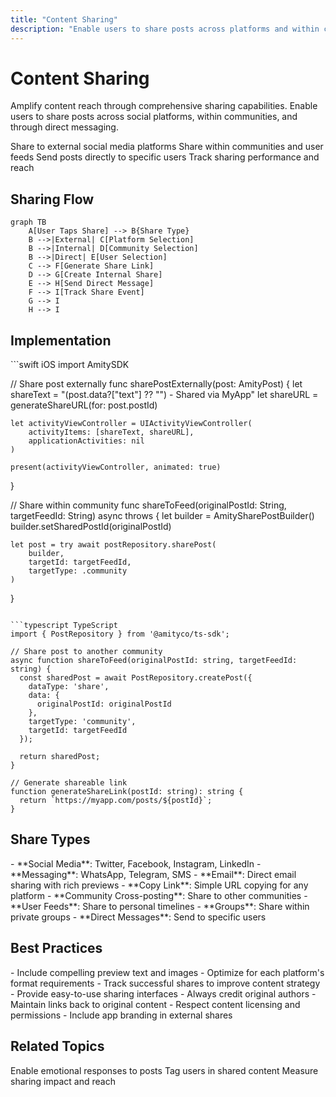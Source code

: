 ```yaml
---
title: "Content Sharing"
description: "Enable users to share posts across platforms and within communities"
---
```


# Content Sharing

Amplify content reach through comprehensive sharing capabilities. Enable users to share posts across social platforms, within communities, and through direct messaging.

<CardGroup cols={2}>
  <Card title="Platform Sharing" icon="share">
    Share to external social media platforms
  </Card>
  <Card title="Internal Sharing" icon="arrow-right">
    Share within communities and user feeds
  </Card>
  <Card title="Direct Sharing" icon="paper-plane">
    Send posts directly to specific users
  </Card>
  <Card title="Share Analytics" icon="chart-line">
    Track sharing performance and reach
  </Card>
</CardGroup>

## Sharing Flow

```mermaid
graph TB
    A[User Taps Share] --> B{Share Type}
    B -->|External| C[Platform Selection]
    B -->|Internal| D[Community Selection]
    B -->|Direct| E[User Selection]
    C --> F[Generate Share Link]
    D --> G[Create Internal Share]
    E --> H[Send Direct Message]
    F --> I[Track Share Event]
    G --> I
    H --> I
```

## Implementation

<CodeGroup>
```swift iOS
import AmitySDK

// Share post externally
func sharePostExternally(post: AmityPost) {
    let shareText = "\(post.data?["text"] ?? "") - Shared via MyApp"
    let shareURL = generateShareURL(for: post.postId)
    
    let activityViewController = UIActivityViewController(
        activityItems: [shareText, shareURL],
        applicationActivities: nil
    )
    
    present(activityViewController, animated: true)
}

// Share within community
func shareToFeed(originalPostId: String, targetFeedId: String) async throws {
    let builder = AmitySharePostBuilder()
    builder.setSharedPostId(originalPostId)
    
    let post = try await postRepository.sharePost(
        builder,
        targetId: targetFeedId,
        targetType: .community
    )
}
```

```typescript TypeScript
import { PostRepository } from '@amityco/ts-sdk';

// Share post to another community
async function shareToFeed(originalPostId: string, targetFeedId: string) {
  const sharedPost = await PostRepository.createPost({
    dataType: 'share',
    data: {
      originalPostId: originalPostId
    },
    targetType: 'community',
    targetId: targetFeedId
  });
  
  return sharedPost;
}

// Generate shareable link
function generateShareLink(postId: string): string {
  return `https://myapp.com/posts/${postId}`;
}
```
</CodeGroup>

## Share Types

<AccordionGroup>
  <Accordion title="External Platforms">
    - **Social Media**: Twitter, Facebook, Instagram, LinkedIn
    - **Messaging**: WhatsApp, Telegram, SMS
    - **Email**: Direct email sharing with rich previews
    - **Copy Link**: Simple URL copying for any platform
  </Accordion>
  
  <Accordion title="Internal Sharing">
    - **Community Cross-posting**: Share to other communities
    - **User Feeds**: Share to personal timelines
    - **Groups**: Share within private groups
    - **Direct Messages**: Send to specific users
  </Accordion>
</AccordionGroup>

## Best Practices

<AccordionGroup>
  <Accordion title="Share Optimization">
    - Include compelling preview text and images
    - Optimize for each platform's format requirements
    - Track successful shares to improve content strategy
    - Provide easy-to-use sharing interfaces
  </Accordion>
  
  <Accordion title="Attribution">
    - Always credit original authors
    - Maintain links back to original content
    - Respect content licensing and permissions
    - Include app branding in external shares
  </Accordion>
</AccordionGroup>

## Related Topics

<CardGroup cols={3}>
  <Card title="Post Reactions" href="reactions" icon="heart">
    Enable emotional responses to posts
  </Card>
  <Card title="User Mentions" href="mentions" icon="at">
    Tag users in shared content
  </Card>
  <Card title="Post Analytics" href="../analytics/overview" icon="chart-bar">
    Measure sharing impact and reach
  </Card>
</CardGroup>
